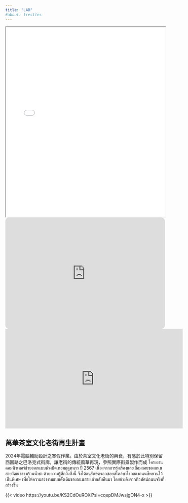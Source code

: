 ```yaml
---
title: "LAB"
#about: trestles
---
```


<iframe src="台灣阿公店.html" width="100%" height="600px">

</iframe>

<iframe style="border-radius:12px" src="https://open.spotify.com/embed/track/1G391cbiT3v3Cywg8T7DM1?utm_source=generator&amp;theme=0" width="100%" height="352" frameBorder="0" allowfullscreen allow="autoplay; clipboard-write; encrypted-media; fullscreen; picture-in-picture" loading="lazy">

</iframe>

<iframe width="560" height="315" src="https://www.youtube.com/embed/RkNatCDuWmM?si=Oiih09BzLlKoU1_B" title="YouTube video player" frameborder="0" allow="accelerometer; autoplay; clipboard-write; encrypted-media; gyroscope; picture-in-picture; web-share" referrerpolicy="strict-origin-when-cross-origin" allowfullscreen>

</iframe>

## 萬華茶室文化老街再生計畫

2024年電腦輔助設計之寒假作業。由於茶室文化老街的興衰，有感於此特別保留西園路之巴洛克式街廓，讓老街的傳統風華再現，參照實際街景製作而成
โครงงานคอมพิวเตอร์ช่วยออกแบบช่วงปิดเทอมฤดูหนาว ปี 2567 เนื่องจากการรุ่งเรืองและเสื่อมถอยของถนนสายวัฒนธรรมร้านน้ำชา ด้วยความรู้สึกถึงสิ่งนี้ จึงได้อนุรักษ์ตรอกซอยสไตล์บาโรกของถนนซีหยวนไว้เป็นพิเศษ เพื่อให้ความสง่างามแบบดั้งเดิมของถนนสายเก่ากลับคืนมา โดยอ้างอิงจากทิวทัศน์ถนนจริงที่สร้างขึ้น

{{< video https://youtu.be/KS2CdOuROXI?si=cqepDMJwsjgON4-x >}}

